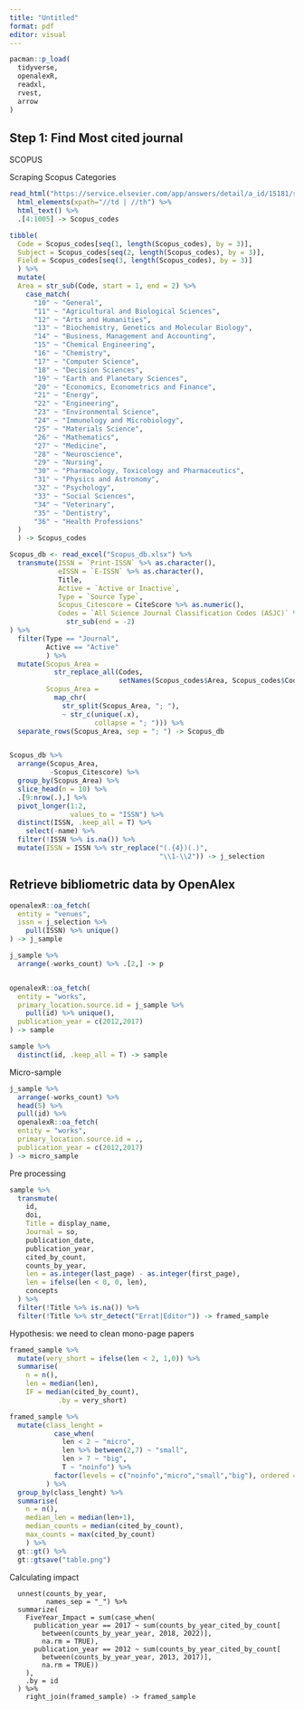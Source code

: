 ```yaml
---
title: "Untitled"
format: pdf
editor: visual
---
```


```r
pacman::p_load(
  tidyverse,
  openalexR,
  readxl,
  rvest,
  arrow
)
```

## Step 1: Find Most cited journal

SCOPUS

Scraping Scopus Categories

```r
read_html("https://service.elsevier.com/app/answers/detail/a_id/15181/supporthub/scopus/") %>%
  html_elements(xpath="//td | //th") %>%
  html_text() %>%
  .[4:1005] -> Scopus_codes

tibble(
  Code = Scopus_codes[seq(1, length(Scopus_codes), by = 3)],
  Subject = Scopus_codes[seq(2, length(Scopus_codes), by = 3)],
  Field = Scopus_codes[seq(3, length(Scopus_codes), by = 3)]
  ) %>%
  mutate(
  Area = str_sub(Code, start = 1, end = 2) %>%
    case_match(
      "10" ~ "General",
      "11" ~ "Agricultural and Biological Sciences",
      "12" ~ "Arts and Humanities",
      "13" ~ "Biochemistry, Genetics and Molecular Biology",
      "14" ~ "Business, Management and Accounting",
      "15" ~ "Chemical Engineering",
      "16" ~ "Chemistry",
      "17" ~ "Computer Science",
      "18" ~ "Decision Sciences",
      "19" ~ "Earth and Planetary Sciences",
      "20" ~ "Economics, Econometrics and Finance",
      "21" ~ "Energy",
      "22" ~ "Engineering",
      "23" ~ "Environmental Science",
      "24" ~ "Immunology and Microbiology",
      "25" ~ "Materials Science",
      "26" ~ "Mathematics",
      "27" ~ "Medicine",
      "28" ~ "Neuroscience",
      "29" ~ "Nursing",
      "30" ~ "Pharmacology, Toxicology and Pharmaceutics",
      "31" ~ "Physics and Astronomy",
      "32" ~ "Psychology",
      "33" ~ "Social Sciences",
      "34" ~ "Veterinary",
      "35" ~ "Dentistry",
      "36" ~ "Health Professions"
  )
  ) -> Scopus_codes

Scopus_db <- read_excel("Scopus_db.xlsx") %>%
  transmute(ISSN = `Print-ISSN` %>% as.character(),
            eISSN = `E-ISSN` %>% as.character(),
            Title,
            Active = `Active or Inactive`,
            Type = `Source Type`,
            Scopus_Citescore = CiteScore %>% as.numeric(),
            Codes = `All Science Journal Classification Codes (ASJC)` %>%
              str_sub(end = -2)
) %>%
  filter(Type == "Journal",
         Active == "Active"
         ) %>%
  mutate(Scopus_Area =
           str_replace_all(Codes,
                           setNames(Scopus_codes$Area, Scopus_codes$Code)),
         Scopus_Area =
           map_chr(
             str_split(Scopus_Area, "; "),
             ~ str_c(unique(.x),
                     collapse = "; "))) %>%
  separate_rows(Scopus_Area, sep = "; ") -> Scopus_db


Scopus_db %>%
  arrange(Scopus_Area,
          -Scopus_Citescore) %>%
  group_by(Scopus_Area) %>%
  slice_head(n = 10) %>%
  .[9:nrow(.),] %>%
  pivot_longer(1:2,
               values_to = "ISSN") %>%
  distinct(ISSN, .keep_all = T) %>%
    select(-name) %>%
  filter(!ISSN %>% is.na()) %>%
  mutate(ISSN = ISSN %>% str_replace("(.{4})(.)",
                                     "\\1-\\2")) -> j_selection

```

## Retrieve bibliometric data by OpenAlex

```r
openalexR::oa_fetch(
  entity = "venues",
  issn = j_selection %>%
    pull(ISSN) %>% unique()
) -> j_sample

j_sample %>%
  arrange(-works_count) %>% .[2,] -> p


openalexR::oa_fetch(
  entity = "works",
  primary_location.source.id = j_sample %>%
    pull(id) %>% unique(),
  publication_year = c(2012,2017)
) -> sample

sample %>%
  distinct(id, .keep_all = T) -> sample
```

Micro-sample

```r
j_sample %>%
  arrange(-works_count) %>%
  head(5) %>%
  pull(id) %>%
  openalexR::oa_fetch(
  entity = "works",
  primary_location.source.id = .,
  publication_year = c(2012,2017)
) -> micro_sample
```

Pre processing

```r

sample %>%
  transmute(
    id,
    doi,
    Title = display_name,
    Journal = so,
    publication_date,
    publication_year,
    cited_by_count,
    counts_by_year,
    len = as.integer(last_page) - as.integer(first_page),
    len = ifelse(len < 0, 0, len),
    concepts
  ) %>%
  filter(!Title %>% is.na()) %>%
  filter(!Title %>% str_detect("Errat|Editor")) -> framed_sample

```

Hypothesis: we need to clean mono-page papers

```r

framed_sample %>%
  mutate(very_short = ifelse(len < 2, 1,0)) %>%
  summarise(
    n = n(),
    len = median(len),
    IF = median(cited_by_count),
            .by = very_short)

framed_sample %>%
  mutate(class_lenght =
           case_when(
             len < 2 ~ "micro",
             len %>% between(2,7) ~ "small",
             len > 7 ~ "big",
             T ~ "noinfo") %>%
           factor(levels = c("noinfo","micro","small","big"), ordered = T)
         ) %>%
  group_by(class_lenght) %>%
  summarise(
    n = n(),
    median_len = median(len+1),
    median_counts = median(cited_by_count),
    max_counts = max(cited_by_count)
    ) %>%
  gt::gt() %>%
  gt::gtsave("table.png")

```

Calculating impact

```framed_sample
  unnest(counts_by_year,
         names_sep = "_") %>%
  summarize(
    FiveYear_Impact = sum(case_when(
      publication_year == 2017 ~ sum(counts_by_year_cited_by_count[
        between(counts_by_year_year, 2018, 2022)],
        na.rm = TRUE),
      publication_year == 2012 ~ sum(counts_by_year_cited_by_count[
        between(counts_by_year_year, 2013, 2017)],
        na.rm = TRUE))
    ),
    .by = id
  ) %>%
    right_join(framed_sample) -> framed_sample
```
